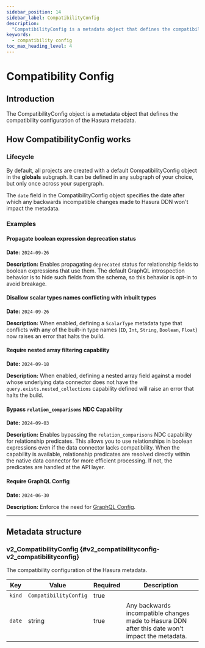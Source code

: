 ```yaml
---
sidebar_position: 14
sidebar_label: CompatibilityConfig
description:
  "CompatibilityConfig is a metadata object that defines the compatibility configuration of the Hasura metadata."
keywords:
  - compatibility config
toc_max_heading_level: 4
---
```


# Compatibility Config

## Introduction

The CompatibilityConfig object is a metadata object that defines the compatibility configuration of the Hasura metadata.

## How CompatibilityConfig works

### Lifecycle

By default, all projects are created with a default CompatibilityConfig object in the **globals** subgraph. It can be
defined in any subgraph of your choice, but only once across your supergraph.

The `date` field in the CompatibilityConfig object specifies the date after which any backwards incompatible changes
made to Hasura DDN won't impact the metadata.

### Examples

#### Propagate boolean expression deprecation status

**Date:** `2024-09-26`

**Description:** Enables propagating `deprecated` status for relationship
fields to boolean expressions that use them. The default GraphQL introspection
behavior is to hide such fields from the schema, so this behavior is opt-in
to avoid breakage.

#### Disallow scalar types names conflicting with inbuilt types

**Date:** `2024-09-26`

**Description:** When enabled, defining a `ScalarType` metadata type that
conflicts with any of the built-in type names (`ID`, `Int`, `String`,
`Boolean`, `Float`) now raises an error that halts the build.

#### Require nested array filtering capability

**Date:** `2024-09-18`

**Description:** When enabled, defining a nested array field against a model
whose underlying data connector does not have the
`query.exists.nested_collections` capability defined will raise an error that
halts the build.

#### Bypass `relation_comparisons` NDC Capability

**Date:** `2024-09-03`

**Description:** Enables bypassing the `relation_comparisons` NDC capability for relationship predicates. This allows
you to use relationships in boolean expressions even if the data connector lacks compatibility. When the capability is
available, relationship predicates are resolved directly within the native data connector for more efficient processing.
If not, the predicates are handled at the API layer.

#### Require GraphQL Config

**Date:** `2024-06-30`

**Description:** Enforce the need for [GraphQL Config](supergraph-modeling/graphql-config.mdx).


---

## Metadata structure

### v2_CompatibilityConfig {#v2_compatibilityconfig-v2_compatibilityconfig}

The compatibility configuration of the Hasura metadata.

| Key    | Value                 | Required | Description                                                                                      |
| ------ | --------------------- | -------- | ------------------------------------------------------------------------------------------------ |
| `kind` | `CompatibilityConfig` | true     |                                                                                                  |
| `date` | string                | true     | Any backwards incompatible changes made to Hasura DDN after this date won't impact the metadata. |
